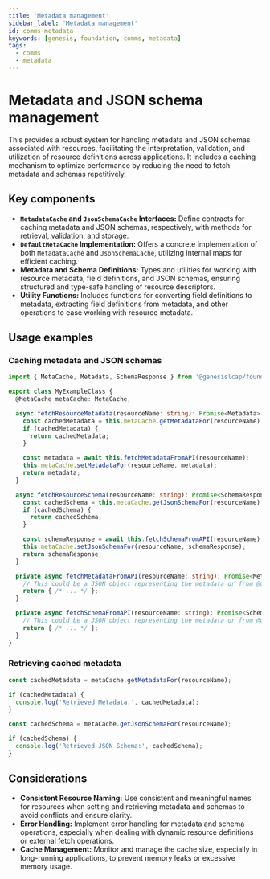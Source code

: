 ```yaml
---
title: 'Metadata management'
sidebar_label: 'Metadata management'
id: comms-metadata
keywords: [genesis, foundation, comms, metadata]
tags:
  - comms
  - metadata
---
```


# Metadata and JSON schema management

This provides a robust system for handling metadata and JSON schemas associated with resources, facilitating the interpretation, validation, and utilization of resource definitions across applications. It includes a caching mechanism to optimize performance by reducing the need to fetch metadata and schemas repetitively.

## Key components

- **`MetadataCache` and `JsonSchemaCache` Interfaces:** Define contracts for caching metadata and JSON schemas, respectively, with methods for retrieval, validation, and storage.
- **`DefaultMetaCache` Implementation:** Offers a concrete implementation of both `MetadataCache` and `JsonSchemaCache`, utilizing internal maps for efficient caching.
- **Metadata and Schema Definitions:** Types and utilities for working with resource metadata, field definitions, and JSON schemas, ensuring structured and type-safe handling of resource descriptors.
- **Utility Functions:** Includes functions for converting field definitions to metadata, extracting field definitions from metadata, and other operations to ease working with resource metadata.

## Usage examples

### Caching metadata and JSON schemas

```typescript
import { MetaCache, Metadata, SchemaResponse } from '@genesislcap/foundation-comms';

export class MyExampleClass {
  @MetaCache metaCache: MetaCache,

  async fetchResourceMetadata(resourceName: string): Promise<Metadata> {
    const cachedMetadata = this.metaCache.getMetadataFor(resourceName);
    if (cachedMetadata) {
      return cachedMetadata;
    }

    const metadata = await this.fetchMetadataFromAPI(resourceName);
    this.metaCache.setMetadataFor(resourceName, metadata);
    return metadata;
  }

  async fetchResourceSchema(resourceName: string): Promise<SchemaResponse> {
    const cachedSchema = this.metaCache.getJsonSchemaFor(resourceName);
    if (cachedSchema) {
      return cachedSchema;
    }

    const schemaResponse = await this.fetchSchemaFromAPI(resourceName);
    this.metaCache.setJsonSchemaFor(resourceName, schemaResponse);
    return schemaResponse;
  }

  private async fetchMetadataFromAPI(resourceName: string): Promise<Metadata> {
    // This could be a JSON object representing the metadata or from @Connect.getMetadata
    return { /* ... */ };
  }

  private async fetchSchemaFromAPI(resourceName: string): Promise<SchemaResponse> {
    // This could be a JSON object representing the metadata or from @Connect.getJSONSchema
    return { /* ... */ };
  }
}
```

### Retrieving cached metadata

```typescript
const cachedMetadata = metaCache.getMetadataFor(resourceName);

if (cachedMetadata) {
  console.log('Retrieved Metadata:', cachedMetadata);
}

const cachedSchema = metaCache.getJsonSchemaFor(resourceName);

if (cachedSchema) {
  console.log('Retrieved JSON Schema:', cachedSchema);
}
```

## Considerations

- **Consistent Resource Naming:** Use consistent and meaningful names for resources when setting and retrieving metadata and schemas to avoid conflicts and ensure clarity.
- **Error Handling:** Implement error handling for metadata and schema operations, especially when dealing with dynamic resource definitions or external fetch operations.
- **Cache Management:** Monitor and manage the cache size, especially in long-running applications, to prevent memory leaks or excessive memory usage.
